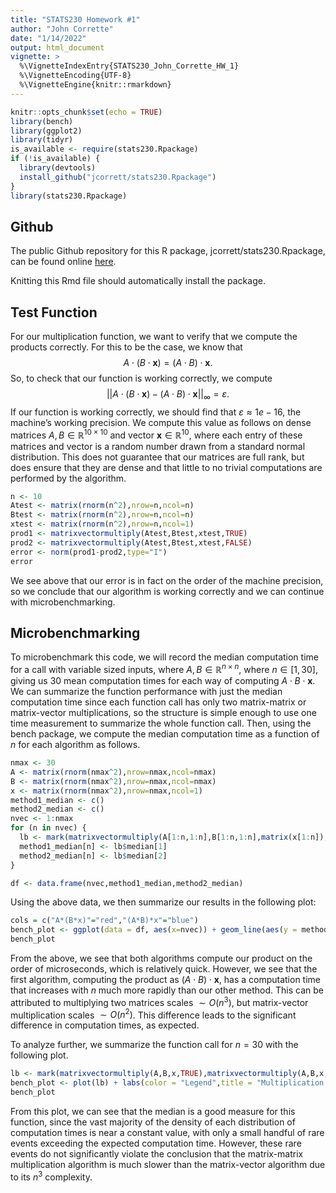 ```yaml
---
title: "STATS230 Homework #1"
author: "John Corrette"
date: "1/14/2022"
output: html_document
vignette: >
  %\VignetteIndexEntry{STATS230_John_Corrette_HW_1}
  %\VignetteEncoding{UTF-8}
  %\VignetteEngine{knitr::rmarkdown}
---
```


```r
knitr::opts_chunk$set(echo = TRUE)
library(bench)
library(ggplot2)
library(tidyr)
is_available <- require(stats230.Rpackage)
if (!is_available) {
  library(devtools)
  install_github("jcorrett/stats230.Rpackage")
}
library(stats230.Rpackage) 
```

## Github

The public Github repository for this R package, jcorrett/stats230.Rpackage, can be found online [here](https://github.com/jcorrett/stats230.Rpackage).

Knitting this Rmd file should automatically install the package.

## Test Function

For our multiplication function, we want to verify that we compute the products correctly. For this to be the case, we know that
$$A\cdot (B\cdot\boldsymbol{x}) = (A\cdot B)\cdot\boldsymbol{x}.$$
So, to check that our function is working correctly, we compute
$$||A\cdot (B\cdot\boldsymbol{x}) - (A\cdot B)\cdot\boldsymbol{x}||_\infty = \varepsilon.$$
If our function is working correctly, we should find that $\varepsilon \approx 1e-16$, the machine's working precision. We compute this value as follows on dense matrices $A,B \in \mathbb{R}^{10\times 10}$ and vector $\boldsymbol{x}\in\mathbb{R}^{10}$, where each entry of these matrices and vector is a random number drawn from a standard normal distribution. This does not guarantee that our matrices are full rank, but does ensure that they are dense and that little to no trivial computations are performed by the algorithm.

```r
n <- 10
Atest <- matrix(rnorm(n^2),nrow=n,ncol=n)
Btest <- matrix(rnorm(n^2),nrow=n,ncol=n)
xtest <- matrix(rnorm(n^2),nrow=n,ncol=1)
prod1 <- matrixvectormultiply(Atest,Btest,xtest,TRUE)
prod2 <- matrixvectormultiply(Atest,Btest,xtest,FALSE)
error <- norm(prod1-prod2,type="I")
error
```

We see above that our error is in fact on the order of the machine precision, so we conclude that our algorithm is working correctly and we can continue with microbenchmarking.

## Microbenchmarking

To microbenchmark this code, we will record the median computation time for a call with variable sized inputs, where $A,B \in \mathbb{R}^{n\times n}$, where $n \in [1,30]$, giving us 30 mean computation times for each way of computing $A\cdot B\cdot\boldsymbol{x}$. We can summarize the function performance with just the median computation time since each function call has only two matrix-matrix or matrix-vector multiplications, so the structure is simple enough to use one time measurement to summarize the whole function call. Then, using the bench package, we compute the median computation time as a function of $n$ for each algorithm as follows.
```r
nmax <- 30
A <- matrix(rnorm(nmax^2),nrow=nmax,ncol=nmax)
B <- matrix(rnorm(nmax^2),nrow=nmax,ncol=nmax)
x <- matrix(rnorm(nmax^2),nrow=nmax,ncol=1)
method1_median <- c()
method2_median <- c()
nvec <- 1:nmax
for (n in nvec) {
  lb <- mark(matrixvectormultiply(A[1:n,1:n],B[1:n,1:n],matrix(x[1:n]),TRUE),matrixvectormultiply(A[1:n,1:n],B[1:n,1:n],matrix(x[1:n]),FALSE),min_time = Inf,max_iterations = 10000)
  method1_median[n] <- lb$median[1]
  method2_median[n] <- lb$median[2]
}

df <- data.frame(nvec,method1_median,method2_median)
```

Using the above data, we then summarize our results in the following plot:

```r
cols = c("A*(B*x)"="red","(A*B)*x"="blue")
bench_plot <- ggplot(data = df, aes(x=nvec)) + geom_line(aes(y = method1_median,color="A*(B*x)"), size=1) + geom_line(aes(y = method2_median,color="(A*B)*x"),size=1) + labs(x = "n",y = "Median Computation Time (s)",color = "Legend",title = "Multiplication Algorithm Computation Time Summary")+ scale_color_manual(values = cols)+theme(plot.title = element_text(hjust = 0.5))
bench_plot 
```

From the above, we see that both algorithms compute our product on the order of microseconds, which is relatively quick. However, we see that the first algorithm, computing the product as $(A\cdot B)\cdot\boldsymbol{x}$, has a computation time that increases with $n$ much more rapidly than our other method. This can be attributed to multiplying two matrices scales $\sim O(n^3)$, but matrix-vector multiplication scales $\sim O(n^2)$. This difference leads to the significant difference in computation times, as expected.

To analyze further, we summarize the function call for $n=30$ with the following plot.

```r
lb <- mark(matrixvectormultiply(A,B,x,TRUE),matrixvectormultiply(A,B,x,FALSE),min_time = Inf,max_iterations = 10000)
bench_plot <- plot(lb) + labs(color = "Legend",title = "Multiplication Algorithm Computation Time for n = 30")+theme(plot.title = element_text(hjust = 0.5))+theme(legend.position = "none")
bench_plot 
```

From this plot, we can see that the median is a good measure for this function, since the vast majority of the density of each distribution of computation times is near a constant value, with only a small handful of rare events exceeding the expected computation time. However, these rare events do not significantly violate the conclusion that the matrix-matrix multiplication algorithm is much slower than the matrix-vector algorithm due to its $n^3$ complexity.
